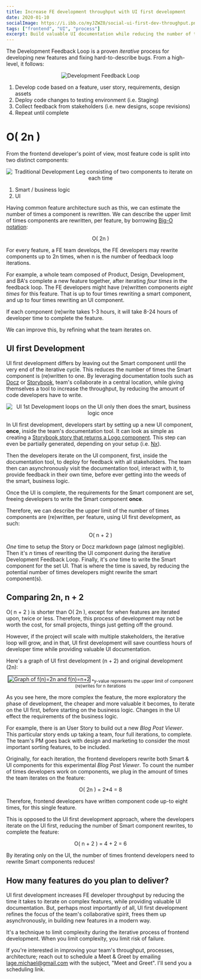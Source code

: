 ```yaml
---
title: Increase FE development throughput with UI first development
date: 2020-01-10
socialImage: https://i.ibb.co/myJZWZ0/social-ui-first-dev-throughput.png
tags: ["frontend", "UI", "process"]
excerpt: Build valuable UI documentation while reducing the number of times frontend developers rewrite component code, to deliver more value with less time
---
```


The Development Feedback Loop is a proven *iterative* process for developing new features and fixing hard-to-describe bugs. From a high-level, it follows:

<center>
    <img src="/iterative-development-loop.png" alt="Development Feedback Loop" />
</center>

1. Develop code based on a feature, user story, requirements, design assets
2. Deploy code changes to testing environment (i.e. Staging)
3. Collect feedback from stakeholders (i.e. new designs, scope revisions)
4. Repeat until complete

# O( 2n )

From the frontend developer's point of view, most feature code is split into two distinct components:

<center>
    <img src="/iterative-development-smart-ui-leg-2n.png" alt="Traditional Development Leg consisting of two components to iterate on each time" />
</center>

1. Smart / business logic
2. UI

Having common feature architecture such as this, we can estimate the number of times a component is rewritten. We can describe the upper limit of times components are rewritten, per feature, by borrowing [Big-O notation](https://en.wikipedia.org/wiki/Big_O_notation):

<center>O( 2n )</center>

For every feature, a FE team develops, the FE developers may rewrite components up to 2n times, when n is the number of feedback loop iterations.

For example, a whole team composed of Product, Design, Development, and BA's complete a new feature together, after iterating *four times* in the feedback loop. The FE developers might have (re)written components *eight times* for this feature. That is up to four times rewriting a smart component, and up to four times rewriting an UI component.

If each component (re)write takes 1-3 hours, it will take 8-24 hours of developer time to complete the feature.

We can improve this, by refining what the team iterates on.

## UI first Development

UI first development differs by leaving out the Smart component until the very end of the iterative cycle. This reduces the number of times the Smart component is (re)written to one. By leveraging documentation tools such as [Docz](https://www.docz.site/) or [Storybook](https://storybook.js.org/), team's collaborate in a central location, while giving themselves a tool to increase the throughput, by reducing the amount of code developers have to write.

<center>
    <img src="/ui-first-development-loop.png" alt="UI 1st Development loops on the UI only then does the smart, business logic once" />
</center>

In UI first development, developers start by setting up a new UI component, **once**, inside the team's documentation tool. It can look as simple as creating a [Storybook story that returns a Logo component](https://github.com/mrWh1te/gardn/blob/master/libs/ui/src/lib/logo/logo.stories.tsx). This step can even be partially generated, depending on your setup (i.e. [Nx](https://nx.dev/latest/angular/plugins/storybook/overview#auto-generate-stories)).

Then the developers iterate on the UI component, first, inside the documentation tool, to deploy for feedback with all stakeholders. The team then can asynchronously visit the documentation tool, interact with it, to provide feedback in their own time, before ever getting into the weeds of the smart, business logic.

Once the UI is complete, the requirements for the Smart component are set, freeing developers to write the Smart component **once**.

Therefore, we can describe the upper limit of the number of times components are (re)written, per feature, using UI first development, as such:

<center>O( n + 2 )</center>

*One* time to setup the Story or Docz markdown page (almost negligible). Then it's *n* times of rewriting the UI component during the iterative Development Feedback Loop. Finally, it's *one* time to write the Smart component for the set UI. That is where the time is saved, by reducing the potential number of times developers might rewrite the smart component(s).

## Comparing 2n, n + 2

O( n + 2 ) is shorter than O( 2n ), except for when features are iterated upon, twice or less. Therefore, this process of development may not be worth the cost, for small projects, things just getting off the ground. 

However, if the project will scale with multiple stakeholders, the iterative loop will grow, and in that, UI first development will save countless hours of developer time while providing valuable UI documentation.

Here's a graph of UI first development (n + 2) and original development (2n):

<center>
    <img src="/graph_2n_versus_n+2.png" alt="Graph of f(n)=2n and f(n)=n+2" style="border: 1px solid black; margin-bottom: 0;" />
    <sub>*y-value represents the upper limit of component (re)writes for n iterations</sub>
</center>

As you see here, the more complex the feature, the more exploratory the phase of development, the cheaper and more valuable it becomes, to iterate on the UI first, before starting on the business logic. Changes in the UI effect the requirements of the business logic.

For example, there is an User Story to build out a new *Blog Post Viewer*. This particular story ends up taking a team, four full iterations, to complete. The team's PM goes back with design and marketing to consider the most important sorting features, to be included.

Originally, for each iteration, the frontend developers rewrite both Smart & UI components for this experimental *Blog Post Viewer*. To count the number of times developers work on components, we plug in the amount of times the team iterates on the feature: 

<center>O( 2n ) = 2*4 = 8</center>

Therefore, frontend developers have written component code up-to eight times, for this single feature.

This is opposed to the UI first development approach, where the developers iterate on the UI first, reducing the number of Smart component rewrites, to complete the feature:

<center>O( n + 2 ) = 4 + 2 = 6</center>

By iterating only on the UI, the number of times frontend developers need to rewrite Smart components reduces!

## How many features do you plan to deliver?

UI first development increases FE developer throughput by reducing the time it takes to iterate on complex features, while providing valuable UI documentation. But, perhaps most importantly of all, UI first development refines the focus of the team's collaborative spirit, frees them up asynchronously, in building new features in a modern way. 

It's a technique to limit complexity during the iterative process of frontend development. When you limit complexity, you limit risk of failure.

If you're interested in improving your team's throughput, processes, architecture; reach out to schedule a Meet & Greet by emailing <a href="mailto:lage.michael@gmail.com=Meet and Greet">lage.michael@gmail.com</a> with the subject, "Meet and Greet". I'll send you a scheduling link.
